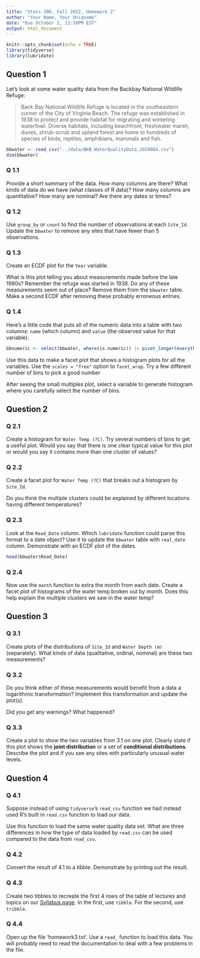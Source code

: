 ```yaml
---
title: "Stats 306, Fall 2022, Homework 2"
author: "Your Name, Your Uniqname"
date: "Due October 2, 11:59PM EST"
output: html_document
---
```


```r
knitr::opts_chunk$set(echo = TRUE)
library(tidyverse)
library(lubridate)
```

## Question 1

Let's look at some water quality data from the Backbay National Wildlife Refuge:

> Back Bay National Wildlife Refuge is located in the southeastern corner of the City of Virginia Beach. The refuge was established in 1938 to protect and provide habitat for migrating and wintering waterfowl. Diverse habitats, including beachfront, freshwater marsh, dunes, shrub-scrub and upland forest are home to hundreds of species of birds, reptiles, amphibians, mammals and fish.

```r
bbwater <- read_csv("../data/BKB_WaterQualityData_2020084.csv")
dim(bbwater)
```
### Q 1.1

Provide a short summary of the data. How many columns are there? What kinds of data do we have (what classes of R data)? How many columns are quantitative? How many are nominal? Are there any dates or times?

### Q 1.2

Use `group_by` or `count` to find the number of observations at each `Site_Id`. Update the `bbwater` to remove any sites that have fewer than 5 observations.

### Q 1.3

Create an ECDF plot for the `Year` variable.

What is this plot telling you about measurements made before the late 1980s? Remember the refuge was started in 1938. Do any of these measurements seem out of place? Remove them from the `bbwater` table. Make a second ECDF after removing these probably erroneous entries.

### Q 1.4

Here's a little code that puts all of the numeric data into a table with two columns: `name` (which column) and `value` (the observed value for that variable).

```r
bbnumeric <- select(bbwater, where(is.numeric)) |> pivot_longer(everything())
```

Use this data to make a facet plot that shows a histogram plots for all the variables. Use the `scales = "free"` option to `facet_wrap`. Try a few different number of bins to pick a good number

After seeing the small multiples plot, select a variable to generate histogram where you carefully select the number of bins.   

## Question 2

### Q 2.1

Create a histogram for `Water Temp (?C)`. Try several numbers of bins to get a useful plot. Would you say that there is one clear typical value for this plot or would you say it contains more than one cluster of values?


### Q 2.2

Create a facet plot for `Water Temp (?C)` that breaks out a histogram by `Site_Id`.

Do you think the multiple clusters could be explained by different locations having different temperatures?

### Q 2.3

Look at the `Read_Date` column. Which `lubridate` function could parse this format to a date object? Use it to update the `bbwater` table with `real_date` column. Demonstrate with an ECDF plot of the dates.

```r
head(bbwater$Read_Date)
```

### Q 2.4

Now use the `month` function to extra the month from each date. Create a facet plot of histograms of the water temp broken out by month. Does this help explain the multiple clusters we saw in the water temp?

## Question 3

### Q 3.1

Create plots of the distributions of `Site_Id` and `Water Depth (m)` (separately). What kinds of data (qualitative, ordinal, nominal) are these two measurements?

### Q 3.2

Do you think either of these measurements would benefit from a data a logarithmic transformation? Implement this transformation and update the plot(s).

Did you get any warnings? What happened?

### Q 3.3

Create a plot to show the two variables from 3.1 on one plot. Clearly state if this plot shows the **joint distribution** or a set of **conditional distributions**. Describe the plot and if you see any sites with particularly unusual water levels.


## Question 4

### Q 4.1

Suppose instead of using `tidyverse`'s `read_csv` function we had instead used R's built in `read.csv` function to load our data.

Use this function to load the same water quality data set. What are three differences in how the type of data loaded by `read.csv` can be used compared to the data from `read_csv`.

### Q 4.2

Convert the result of 4.1 to a tibble. Demonstrate by printing out the result.

### Q 4.3

Create two tibbles to recreate the first 4 rows of the table of lectures and topics on our [Syllabus page](https://umich.instructure.com/courses/554168/assignments/syllabus). In the first, use `tibble`. For the second, use `tribble`.

### Q 4.4

Open up the file 'homework3.txt'. Use a `read_` function to load this data. You will probably need to read the documentation to deal with a few problems in the file.


